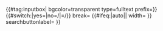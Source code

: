 <div>
{{#tag:inputbox|
bgcolor=transparent
type=fulltext
prefix={{{root|{{FULLPAGENAME}}}}}{{#switch:{{{noslash}}}|yes=|no=/|{{{noslash}}}=/}}
break={{{search-break|no}}}
{{#ifeq:{{{search-width|}}}|auto||
width={{{search-width|22}}} }}
searchbuttonlabel={{{search-button-label|搜尋}}}
}}
</div><noinclude>{{documentation}}<!-- place category and language links on the /doc sub-page, not here --></noinclude>